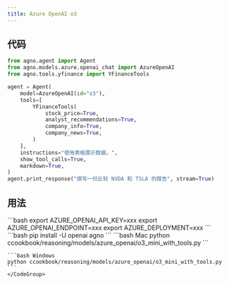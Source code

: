 ```yaml
---
title: Azure OpenAI o3
---
```


## 代码

```python ccookbook/reasoning/models/azure_openai/o3_mini_with_tools.py
from agno.agent import Agent
from agno.models.azure.openai_chat import AzureOpenAI
from agno.tools.yfinance import YFinanceTools

agent = Agent(
    model=AzureOpenAI(id="o3"),
    tools=[
        YFinanceTools(
            stock_price=True,
            analyst_recommendations=True,
            company_info=True,
            company_news=True,
        )
    ],
    instructions="使用表格展示数据。",
    show_tool_calls=True,
    markdown=True,
)
agent.print_response("撰写一份比较 NVDA 和 TSLA 的报告", stream=True)

```

## 用法

<Steps>
  <Snippet file="create-venv-step.mdx" />

  <Step title="设置你的 API 密钥">
    ```bash
    export AZURE_OPENAI_API_KEY=xxx
    export AZURE_OPENAI_ENDPOINT=xxx
    export AZURE_DEPLOYMENT=xxx
    ```
  </Step>

  <Step title="安装库">
    ```bash
    pip install -U openai agno
    ```
  </Step>

  <Step title="运行 Agent">
    <CodeGroup>
    ```bash Mac
    python ccookbook/reasoning/models/azure_openai/o3_mini_with_tools.py
    ```

    ```bash Windows
    python ccookbook/reasoning/models/azure_openai/o3_mini_with_tools.py
    ```
    </CodeGroup>
  </Step>
</Steps>